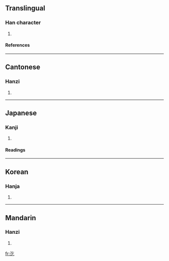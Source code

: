 ==Translingual==
===Han character===
{{Han char|rn=85|rad=水|as=03|sn=6|four=3811<sub>7</sub>|canj=水人弓 (EON)}}
# {{defn|Han|sort=水03}}
====References====
{{Han ref|kx=0605.080|dkj=17127|dj=0999.010|hdz=31552.050|uh=6C54|ud=27732|bh=C9FD|bd=51709}}

----
==Cantonese==
===Hanzi===
{{yue-hanzi|jyut=|y=ngat6}}
# {{defn|Cantonese}}

----
==Japanese==
===Kanji===
{{ja-kanji|grade=|rs=水03}}
# {{defn|Japanese}} 
====Readings====
{{ja-readings|on=[[きつ]] (kitsu), [[こち]] (kochi)|kun=}}

----
==Korean==
===Hanja===
{{ko-hanja|hangeul=흘|eumhun=|rv=heul|mr=hŭl|y=hul}}
# {{defn|Korean}}

----
==Mandarin==
===Hanzi===
{{cmn-hanzi|pin=[[qì]] (qi4)|wg=ch'i<sup>4</sup>}}
# {{defn|Mandarin}}

[[fr:汔]]